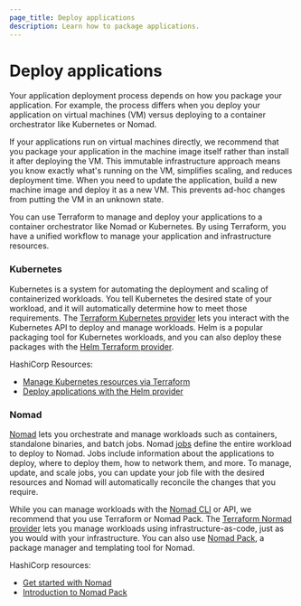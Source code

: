 ```yaml
---
page_title: Deploy applications
description: Learn how to package applications.
---
```


# Deploy applications

Your application deployment process depends on how you package your application.
For example, the process differs when you deploy your application on virtual
machines (VM) versus deploying to a container orchestrator like  Kubernetes or
Nomad.

If your applications run on virtual machines directly, we recommend that you
package your application in the machine image itself rather than install it
after deploying the VM. This immutable infrastructure approach means you know
exactly what's running on the VM, simplifies scaling, and reduces deployment
time. When you need to update the application, build a new machine image and
deploy it as a new VM. This prevents ad-hoc changes from putting the VM in an
unknown state.

You can use Terraform to manage and deploy your applications to a container
orchestrator like Nomad or Kubernetes. By using Terraform, you have a unified
workflow to manage your application and infrastructure resources.

### Kubernetes

Kubernetes is a system for automating the deployment and scaling of
containerized workloads. You tell Kubernetes the desired state of your workload,
and it will automatically determine how to meet those requirements. The
[Terraform
Kubernetes provider](https://registry.terraform.io/providers/hashicorp/kubernetes/latest)
lets you interact with the Kubernetes API to deploy and manage workloads. Helm
is a popular packaging tool for Kubernetes workloads, and you can also deploy
these packages with the [Helm Terraform
provider](https://registry.terraform.io/providers/hashicorp/helm/latest/docs).

HashiCorp Resources:

- [Manage Kubernetes resources via Terraform](/terraform/tutorials/kubernetes/kubernetes-provider)
- [Deploy applications with the Helm provider](/terraform/tutorials/kubernetes/helm-provider)

### Nomad

[Nomad](/nomad) lets you orchestrate and manage workloads such as containers,
standalone binaries, and batch jobs. Nomad [jobs](/nomad/docs/job-specification)
define the entire workload to deploy to Nomad. Jobs include information about
the applications to deploy, where to deploy them, how to network them, and more.
To manage, update, and scale jobs, you can update your job file with the desired
resources and Nomad will automatically reconcile the changes that you require.

While you can manage workloads with the [Nomad CLI](/nomad/docs/commands) or
API, we recommend that you use Terraform or Nomad Pack. The [Terraform
Normad provider](https://registry.terraform.io/providers/hashicorp/nomad/latest) lets
you manage workloads using infrastructure-as-code, just as you would with your
infrastructure. You can also use [Nomad
Pack](https://github.com/hashicorp/nomad-pack), a package manager and templating
tool for Nomad.

HashiCorp resources:

- [Get started with Nomad](/nomad/tutorials/get-started)
- [Introduction to Nomad Pack](/nomad/tutorials/nomad-pack/nomad-pack-intro)